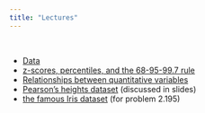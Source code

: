 ```yaml
---
title: "Lectures"
---
```


<br>

- [Data](lectures/Data.html)
- [z-scores, percentiles, and the 68-95-99.7 rule](lectures/zscores-percentiles.pdf)
- [Relationships between quantitative variables](lectures/Regression.html)
- [Pearson's heights dataset](lectures/heights.csv) (discussed in slides)
- [the famous Iris dataset](lectures/iris.csv) (for problem 2.195)
